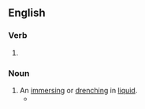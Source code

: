 ==English==

===Verb===
{{head|en|present participle}}

# {{present participle of|souse|lang=en|nocat=1}}

===Noun===
{{en-noun}}

# An [[immerse#Verb|immersing]] or [[drench#Verb|drenching]] in [[liquid]].
#* {{quote-book|lang=en|year=1913|author={{w|Joseph C. Lincoln}}|chapter=8
|title=[http://openlibrary.org/works/OL5535161W Mr. Pratt's Patients]
|passage=Afore we got to the shanty Colonel Applegate stuck his head out of the door. His temper had been getting raggeder all the time, and the '''sousing''' he got when he fell overboard had just about ripped what was left of it to ravellings.}}